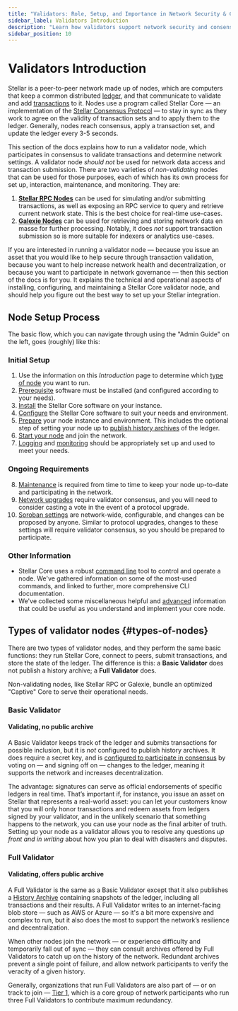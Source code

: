 ```yaml
---
title: "Validators: Role, Setup, and Importance in Network Security & Consensus"
sidebar_label: Validators Introduction
description: "Learn how validators support network security and consensus. Understand their role, setup requirements, and how they help maintain the integrity of the Stellar network."
sidebar_position: 10
---
```


# Validators Introduction


Stellar is a peer-to-peer network made up of nodes, which are computers that keep a common distributed [ledger](../learn/fundamentals/stellar-data-structures/ledgers.mdx), and that communicate to validate and add [transactions](../learn/fundamentals/transactions/operations-and-transactions.mdx) to it. Nodes use a program called Stellar Core — an implementation of the [Stellar Consensus Protocol](../learn/fundamentals/stellar-consensus-protocol.mdx) — to stay in sync as they work to agree on the validity of transaction sets and to apply them to the ledger. Generally, nodes reach consensus, apply a transaction set, and update the ledger every 3-5 seconds.

This section of the docs explains how to run a validator node, which participates in consensus to validate transactions and determine network settings. A validator node _should not_ be used for network data access and transaction submission. There are two varieties of _non-validating_ nodes that can be used for those purposes, each of which has its own process for set up, interaction, maintenance, and monitoring. They are:

1. [**Stellar RPC Nodes**](../data/apis/rpc/README.mdx) can be used for simulating and/or submitting transactions, as well as exposing an RPC service to query and retrieve current network state. This is the best choice for real-time use-cases.
2. [**Galexie Nodes**](../data/indexers/build-your-own/galexie/README.mdx) can be used for retrieving and storing network data en masse for further processing. Notably, it does _not_ support transaction submission so is more suitable for indexers or analytics use-cases.

If you are interested in running a validator node — because you issue an asset that you would like to help secure through transaction validation, because you want to help increase network health and decentralization, or because you want to participate in network governance — then this section of the docs is for you. It explains the technical and operational aspects of installing, configuring, and maintaining a Stellar Core validator node, and should help you figure out the best way to set up your Stellar integration.

## Node Setup Process

The basic flow, which you can navigate through using the "Admin Guide" on the left, goes (roughly) like this:

### Initial Setup

1. Use the information on this _Introduction_ page to determine which [type of node](#types-of-nodes) you want to run.
2. [Prerequisite](./admin-guide/prerequisites.mdx) software must be installed (and configured according to your needs).
3. [Install](./admin-guide/installation.mdx) the Stellar Core software on your instance.
4. [Configure](./admin-guide/configuring.mdx) the Stellar Core software to suit your needs and environment.
5. [Prepare](./admin-guide/environment-preparation.mdx) your node instance and environment. This includes the optional step of setting your node up to [publish history archives](./admin-guide/publishing-history-archives.mdx) of the ledger.
6. [Start your node](./admin-guide/running-node.mdx) and join the network.
7. [Logging](./admin-guide/logging.mdx) and [monitoring](./admin-guide/monitoring.mdx) should be appropriately set up and used to meet your needs.

### Ongoing Requirements

8. [Maintenance](./admin-guide/maintenance.mdx) is required from time to time to keep your node up-to-date and participating in the network.
9. [Network upgrades](./admin-guide/network-upgrades.mdx) require validator consensus, and you will need to consider casting a vote in the event of a protocol upgrade.
10. [Soroban settings](./admin-guide/soroban-settings.mdx) are network-wide, configurable, and changes can be proposed by anyone. Similar to protocol upgrades, changes to these settings will require validator consensus, so you should be prepared to participate.

### Other Information

- Stellar Core uses a robust [command line](./admin-guide/commands.mdx) tool to control and operate a node. We've gathered information on some of the most-used commands, and linked to further, more comprehensive CLI documentation.
- We've collected some miscellaneous helpful and [advanced](./admin-guide/advanced.mdx) information that could be useful as you understand and implement your core node.

## Types of validator nodes {#types-of-nodes}

There are two types of validator nodes, and they perform the same basic functions: they run Stellar Core, connect to peers, submit transactions, and store the state of the ledger. The difference is this: a **Basic Validator** does not publish a history archive; a **Full Validator** does.

<Alert>

Non-validating nodes, like Stellar RPC or Galexie, bundle an optimized "Captive" Core to serve their operational needs.

</Alert>

### Basic Validator

#### Validating, no public archive

A Basic Validator keeps track of the ledger and submits transactions for possible inclusion, but it is _not_ configured to publish history archives. It does require a secret key, and is [configured to participate in consensus](./admin-guide/configuring.mdx#validating-node) by voting on — and signing off on — changes to the ledger, meaning it supports the network and increases decentralization.

The advantage: signatures can serve as official endorsements of specific ledgers in real time. That’s important if, for instance, you issue an asset on Stellar that represents a real-world asset: you can let your customers know that you will only honor transactions and redeem assets from ledgers signed by your validator, and in the unlikely scenario that something happens to the network, you can use your node as the final arbiter of truth. Setting up your node as a validator allows you to resolve any questions _up front and in writing_ about how you plan to deal with disasters and disputes.

### Full Validator

#### Validating, offers public archive

A Full Validator is the same as a Basic Validator except that it also publishes a [History Archive](./admin-guide/environment-preparation.mdx) containing snapshots of the ledger, including all transactions and their results. A Full Validator writes to an internet-facing blob store — such as AWS or Azure — so it's a bit more expensive and complex to run, but it also does the most to support the network’s resilience and decentralization.

When other nodes join the network — or experience difficulty and temporarily fall out of sync — they can consult archives offered by Full Validators to catch up on the history of the network. Redundant archives prevent a single point of failure, and allow network participants to verify the veracity of a given history.

Generally, organizations that run Full Validators are also part of — or on track to join — [Tier 1](./tier-1-orgs.mdx), which is a core group of network participants who run three Full Validators to contribute maximum redundancy.
